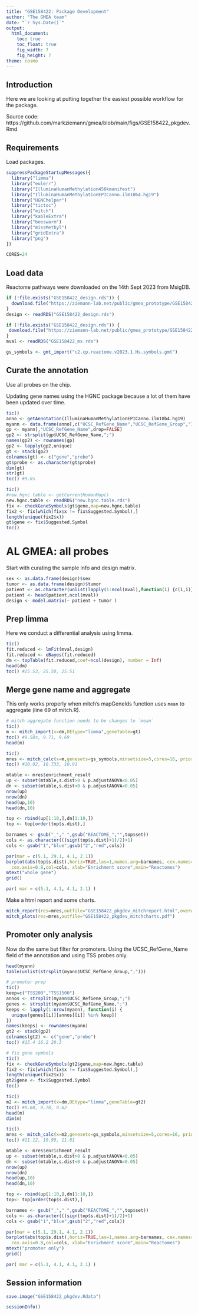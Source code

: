 ```yaml
---
title: "GSE158422: Package Development"
author: "The GMEA team"
date: "`r Sys.Date()`"
output:
  html_document:
    toc: true
    toc_float: true
    fig_width: 7
    fig_height: 7
theme: cosmo
---
```


## Introduction

Here we are looking at putting together the easiest possible workflow for the package.

Source code: https://github.com/markziemann/gmea/blob/main/figs/GSE158422_pkgdev.Rmd

## Requirements

Load packages.

```r

suppressPackageStartupMessages({
  library("limma")
  library("eulerr")
  library("IlluminaHumanMethylation450kmanifest")
  library("IlluminaHumanMethylationEPICanno.ilm10b4.hg19")
  library("HGNChelper")
  library("tictoc")
  library("mitch")
  library("kableExtra")
  library("beeswarm")
  library("missMethyl")
  library("gridExtra")
  library("png")
})

CORES=24

```

## Load data

Reactome pathways were downloaded on the 14th Sept 2023 from MsigDB.

```r

if (!file.exists("GSE158422_design.rds")) {
  download.file("https://ziemann-lab.net/public/gmea_prototype/GSE158422_design.rds", "GSE158422_design.rds")
}
design <- readRDS("GSE158422_design.rds")

if (!file.exists("GSE158422_design.rds")) {
 download.file("https://ziemann-lab.net/public/gmea_prototype/GSE158422_mx.rds","GSE158422_mx.rds")
}
mval <- readRDS("GSE158422_mx.rds")

gs_symbols <- gmt_import("c2.cp.reactome.v2023.1.Hs.symbols.gmt")

```

## Curate the annotation

Use all probes on the chip.

Updating gene names using the HGNC package because a lot of them have been updated over time.

```r

tic()
anno <- getAnnotation(IlluminaHumanMethylationEPICanno.ilm10b4.hg19)
myann <- data.frame(anno[,c("UCSC_RefGene_Name","UCSC_RefGene_Group","Islands_Name","Relation_to_Island")])
gp <- myann[,"UCSC_RefGene_Name",drop=FALSE]
gp2 <- strsplit(gp$UCSC_RefGene_Name,";")
names(gp2) <- rownames(gp)
gp2 <- lapply(gp2,unique)
gt <- stack(gp2)
colnames(gt) <- c("gene","probe")
gt$probe <- as.character(gt$probe)
dim(gt)
str(gt)
toc() #9.0s

tic()
#new.hgnc.table <- getCurrentHumanMap()
new.hgnc.table <- readRDS("new.hgnc.table.rds")
fix <- checkGeneSymbols(gt$gene,map=new.hgnc.table)
fix2 <- fix[which(fix$x != fix$Suggested.Symbol),]
length(unique(fix2$x))
gt$gene <- fix$Suggested.Symbol
toc()

```

# AL GMEA: all probes

Start with curating the sample info and design matrix.

```r

sex <- as.data.frame(design)$sex
tumor <- as.data.frame(design)$tumor
patient <- as.character(unlist(lapply(1:ncol(mval),function(i) {c(i,i)})))
patient <- head(patient,ncol(mval))
design <- model.matrix(~ patient + tumor )

```

## Prep limma

Here we conduct a differential analysis using limma.

```r

tic()
fit.reduced <- lmFit(mval,design)
fit.reduced <- eBayes(fit.reduced)
dm <- topTable(fit.reduced,coef=ncol(design), number = Inf)
head(dm)
toc() #25.53, 25.50, 25.51

```

## Merge gene name and aggregate

This only works properly when mitch's mapGeneIds function uses `mean` to aggregate (line 69 of mitch.R).

```r

# mitch aggregate function needs to be changes to `mean`
tic()
m <- mitch_import(x=dm,DEtype="limma",geneTable=gt)
toc() #9.58s, 9.71, 9.69
head(m)

```

```r

tic()
mres <- mitch_calc(x=m,genesets=gs_symbols,minsetsize=5,cores=16, priority="effect")
toc() #10.92, 10.733, 10.91

mtable <- mres$enrichment_result
up <- subset(mtable,s.dist>0 & p.adjustANOVA<0.05)
dn <- subset(mtable,s.dist<0 & p.adjustANOVA<0.05)
nrow(up)
nrow(dn)
head(up,10)
head(dn,10)

top <- rbind(up[1:10,],dn[1:10,])
top <- top[order(top$s.dist),]

barnames <- gsub("_"," ",gsub("REACTOME_","",top$set))
cols <- as.character(((sign(top$s.dist)+1)/2)+1)
cols <- gsub("1","blue",gsub("2","red",cols))

par(mar = c(5.1, 29.1, 4.1, 2.1))
barplot(abs(top$s.dist),horiz=TRUE,las=1,names.arg=barnames, cex.names=0.8,
  cex.axis=0.8,col=cols, xlab="Enrichment score",main="Reactomes")
mtext("whole gene")
grid()

par( mar = c(5.1, 4.1, 4.1, 2.1) )

```

Make a html report and some charts.

```r

mitch_report(res=mres,outfile="GSE158422_pkgdev_mitchreport.html",overwrite=TRUE)
mitch_plots(res=mres,outfile="GSE158422_pkgdev_mitchcharts.pdf")

```

## Promoter only analysis

Now do the same but filter for promoters.
Using the UCSC_RefGene_Name field of the annotation and using TSS probes only.

```r

head(myann)
table(unlist(strsplit(myann$UCSC_RefGene_Group,";")))

# promoter prep
tic()
keep=c("TSS200","TSS1500")
annos <- strsplit(myann$UCSC_RefGene_Group,";")
genes <- strsplit(myann$UCSC_RefGene_Name,";")
keeps <- lapply(1:nrow(myann), function(i) {
  unique(genes[[i]][annos[[i]] %in% keep])
})
names(keeps) <- rownames(myann)
gt2 <- stack(gp2)
colnames(gt2) <- c("gene","probe")
toc() #15.4 16.2 20.3

# fix gene symbols
tic()
fix <- checkGeneSymbols(gt2$gene,map=new.hgnc.table)
fix2 <- fix[which(fix$x != fix$Suggested.Symbol),]
length(unique(fix2$x))
gt2$gene <- fix$Suggested.Symbol
toc()

tic()
m2 <- mitch_import(x=dm,DEtype="limma",geneTable=gt2)
toc() #9.68, 9.78, 9.62
head(m)
dim(m)

tic()
mres <- mitch_calc(x=m2,genesets=gs_symbols,minsetsize=5,cores=16, priority="effect")
toc() #11.12, 10.99, 11.01

mtable <- mres$enrichment_result
up <- subset(mtable,s.dist>0 & p.adjustANOVA<0.05)
dn <- subset(mtable,s.dist<0 & p.adjustANOVA<0.05)
nrow(up)
nrow(dn)
head(up,10)
head(dn,10)

top <- rbind(up[1:10,],dn[1:10,])
top<- top[order(top$s.dist),]

barnames <- gsub("_"," ",gsub("REACTOME_","",top$set))
cols <- as.character(((sign(top$s.dist)+1)/2)+1)
cols <- gsub("1","blue",gsub("2","red",cols))

par(mar = c(5.1, 29.1, 4.1, 2.1))
barplot(abs(top$s.dist),horiz=TRUE,las=1,names.arg=barnames, cex.names=0.8,
  cex.axis=0.8,col=cols, xlab="Enrichment score",main="Reactomes")
mtext("promoter only")
grid()

par( mar = c(5.1, 4.1, 4.1, 2.1) )

```

## Session information

```r

save.image("GSE158422_pkgdev.Rdata")

sessionInfo()

```
